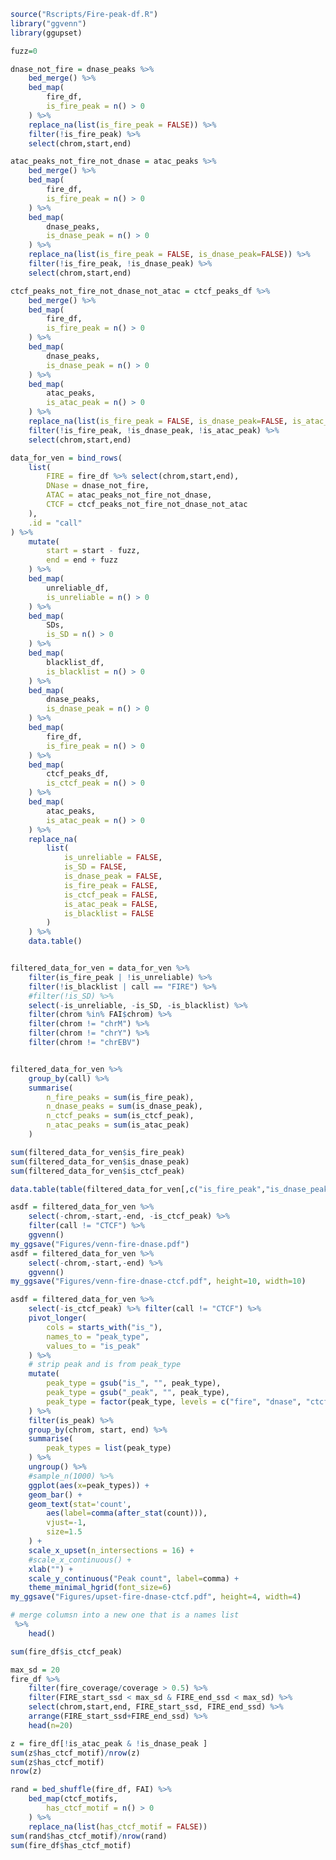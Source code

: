 ```r
source("Rscripts/Fire-peak-df.R")
library("ggvenn")
library(ggupset)
```


```r
fuzz=0

dnase_not_fire = dnase_peaks %>%
    bed_merge() %>%
    bed_map(
        fire_df,
        is_fire_peak = n() > 0
    ) %>%
    replace_na(list(is_fire_peak = FALSE)) %>%
    filter(!is_fire_peak) %>%
    select(chrom,start,end)

atac_peaks_not_fire_not_dnase = atac_peaks %>%
    bed_merge() %>%
    bed_map(
        fire_df,
        is_fire_peak = n() > 0
    ) %>%
    bed_map(
        dnase_peaks,
        is_dnase_peak = n() > 0
    ) %>%
    replace_na(list(is_fire_peak = FALSE, is_dnase_peak=FALSE)) %>%
    filter(!is_fire_peak, !is_dnase_peak) %>%
    select(chrom,start,end)

ctcf_peaks_not_fire_not_dnase_not_atac = ctcf_peaks_df %>%
    bed_merge() %>%
    bed_map(
        fire_df,
        is_fire_peak = n() > 0
    ) %>%
    bed_map(
        dnase_peaks,
        is_dnase_peak = n() > 0
    ) %>%
    bed_map(
        atac_peaks,
        is_atac_peak = n() > 0
    ) %>%
    replace_na(list(is_fire_peak = FALSE, is_dnase_peak=FALSE, is_atac_peak=F)) %>%
    filter(!is_fire_peak, !is_dnase_peak, !is_atac_peak) %>%
    select(chrom,start,end)

data_for_ven = bind_rows(
    list(
        FIRE = fire_df %>% select(chrom,start,end),
        DNase = dnase_not_fire,
        ATAC = atac_peaks_not_fire_not_dnase,
        CTCF = ctcf_peaks_not_fire_not_dnase_not_atac
    ),
    .id = "call"
) %>%
    mutate(
        start = start - fuzz,
        end = end + fuzz
    ) %>%
    bed_map(
        unreliable_df,
        is_unreliable = n() > 0 
    ) %>%
    bed_map(
        SDs,
        is_SD = n() > 0
    ) %>%
    bed_map(
        blacklist_df,
        is_blacklist = n() > 0
    ) %>%
    bed_map(
        dnase_peaks,
        is_dnase_peak = n() > 0
    ) %>%
    bed_map(
        fire_df,
        is_fire_peak = n() > 0
    ) %>%
    bed_map(
        ctcf_peaks_df,
        is_ctcf_peak = n() > 0
    ) %>%
    bed_map(
        atac_peaks,
        is_atac_peak = n() > 0
    ) %>%
    replace_na(
        list(
            is_unreliable = FALSE,
            is_SD = FALSE,
            is_dnase_peak = FALSE,
            is_fire_peak = FALSE,
            is_ctcf_peak = FALSE,
            is_atac_peak = FALSE,
            is_blacklist = FALSE
        )
    ) %>%
    data.table()


filtered_data_for_ven = data_for_ven %>%
    filter(is_fire_peak | !is_unreliable) %>%
    filter(!is_blacklist | call == "FIRE") %>%
    #filter(!is_SD) %>%
    select(-is_unreliable, -is_SD, -is_blacklist) %>%
    filter(chrom %in% FAI$chrom) %>%
    filter(chrom != "chrM") %>%
    filter(chrom != "chrY") %>%
    filter(chrom != "chrEBV") 


filtered_data_for_ven %>%
    group_by(call) %>%
    summarise(
        n_fire_peaks = sum(is_fire_peak),
        n_dnase_peaks = sum(is_dnase_peak),
        n_ctcf_peaks = sum(is_ctcf_peak),
        n_atac_peaks = sum(is_atac_peak)
    )
```

```r
sum(filtered_data_for_ven$is_fire_peak)
sum(filtered_data_for_ven$is_dnase_peak)
sum(filtered_data_for_ven$is_ctcf_peak)

data.table(table(filtered_data_for_ven[,c("is_fire_peak","is_dnase_peak","is_ctcf_peak")]))

asdf = filtered_data_for_ven %>%
    select(-chrom,-start,-end, -is_ctcf_peak) %>%
    filter(call != "CTCF") %>%
    ggvenn()
my_ggsave("Figures/venn-fire-dnase.pdf")
asdf = filtered_data_for_ven %>%
    select(-chrom,-start,-end) %>%
    ggvenn() 
my_ggsave("Figures/venn-fire-dnase-ctcf.pdf", height=10, width=10)
```

```r
asdf = filtered_data_for_ven %>%
    select(-is_ctcf_peak) %>% filter(call != "CTCF") %>%
    pivot_longer(
        cols = starts_with("is_"),
        names_to = "peak_type",
        values_to = "is_peak"
    ) %>%
    # strip peak and is from peak_type
    mutate(
        peak_type = gsub("is_", "", peak_type),
        peak_type = gsub("_peak", "", peak_type),
        peak_type = factor(peak_type, levels = c("fire", "dnase", "ctcf", "atac"))
    ) %>%
    filter(is_peak) %>%
    group_by(chrom, start, end) %>%
    summarise(
        peak_types = list(peak_type)
    ) %>%
    ungroup() %>%
    #sample_n(1000) %>%
    ggplot(aes(x=peak_types)) +
    geom_bar() +
    geom_text(stat='count',
        aes(label=comma(after_stat(count))),
        vjust=-1,
        size=1.5
    ) +
    scale_x_upset(n_intersections = 16) +
    #scale_x_continuous() +
    xlab("") +
    scale_y_continuous("Peak count", label=comma) +
    theme_minimal_hgrid(font_size=6)
my_ggsave("Figures/upset-fire-dnase-ctcf.pdf", height=4, width=4)
```

```r
# merge columsn into a new one that is a names list
 %>%
    head()

```

```r

sum(fire_df$is_ctcf_peak)
```


```r
max_sd = 20
fire_df %>%
    filter(fire_coverage/coverage > 0.5) %>%
    filter(FIRE_start_ssd < max_sd & FIRE_end_ssd < max_sd) %>% 
    select(chrom,start,end, FIRE_start_ssd, FIRE_end_ssd) %>%
    arrange(FIRE_start_ssd+FIRE_end_ssd) %>%
    head(n=20)
```

```r
z = fire_df[!is_atac_peak & !is_dnase_peak ]
sum(z$has_ctcf_motif)/nrow(z)
sum(z$has_ctcf_motif)
nrow(z)
```

```r
rand = bed_shuffle(fire_df, FAI) %>%
    bed_map(ctcf_motifs,
        has_ctcf_motif = n() > 0
    ) %>%
    replace_na(list(has_ctcf_motif = FALSE)) 
sum(rand$has_ctcf_motif)/nrow(rand)
sum(fire_df$has_ctcf_motif)
```

```r
```
